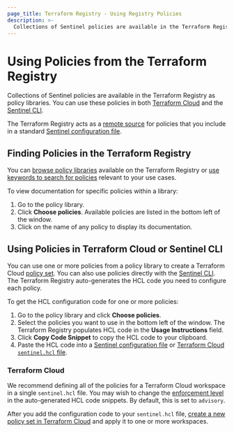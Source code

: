 ```yaml
---
page_title: Terraform Registry - Using Registry Policies
description: >-
  Collections of Sentinel policies are available in the Terraform Registry as policy libraries. Learn to use policy libraries from the Terraform Registry.
---
```


# Using Policies from the Terraform Registry

Collections of Sentinel policies are available in the Terraform Registry as policy libraries. You can use these policies in both [Terraform Cloud](/terraform/cloud-docs) and the [Sentinel CLI](https://docs.hashicorp.com/sentinel/commands).

The Terraform Registry acts as a [remote source](https://docs.hashicorp.com/sentinel/configuration/remote-sources) for policies that you include in a standard [Sentinel configuration file](https://docs.hashicorp.com/sentinel/configuration).

## Finding Policies in the Terraform Registry

You can [browse policy libraries](https://registry.terraform.io/browse/policies) available on the Terraform Registry or [use keywords to search for policies](https://registry.terraform.io/search/policies) relevant to your use cases.

To view documentation for specific policies within a library:
1. Go to the policy library.
1. Click **Choose policies**. Available policies are listed in the bottom left of the window.
1. Click on the name of any policy to display its documentation.

## Using Policies in Terraform Cloud or Sentinel CLI

You can use one or more policies from a policy library to create a Terraform Cloud [policy set](/terraform/cloud-docs/policy-enforcement/manage-policy-sets#policies-and-policy-sets). You can also use policies directly with the [Sentinel CLI](https://docs.hashicorp.com/sentinel). The Terraform Registry auto-generates the HCL code you need to configure each policy.

To get the HCL configuration code for one or more policies:

1. Go to the policy library and click **Choose policies**.
1. Select the policies you want to use in the bottom left of the window. The Terraform Registry populates HCL code in the **Usage Instructions** field.
1. Click **Copy Code Snippet** to copy the HCL code to your clipboard.
1. Paste the HCL code into a [Sentinel configuration file](https://docs.hashicorp.com/sentinel/configuration) or [Terraform Cloud `sentinel.hcl` file](/terraform/cloud-docs/policy-enforcement/manage-policy-sets#the-sentinel-hcl-configuration-file).

### Terraform Cloud

We recommend defining all of the policies for a Terraform Cloud workspace in a single `sentinel.hcl` file. You may wish to change the [enforcement level](/terraform/cloud-docs/policy-enforcement/manage-policy-sets#enforcement-levels) in the auto-generated HCL code snippets. By default, this is set to `advisory`.

After you add the configuration code to your `sentinel.hcl` file, [create a new policy set in Terraform Cloud](/terraform/cloud-docs/policy-enforcement/manage-policy-sets#managing-policy-sets) and apply it to one or more workspaces.
